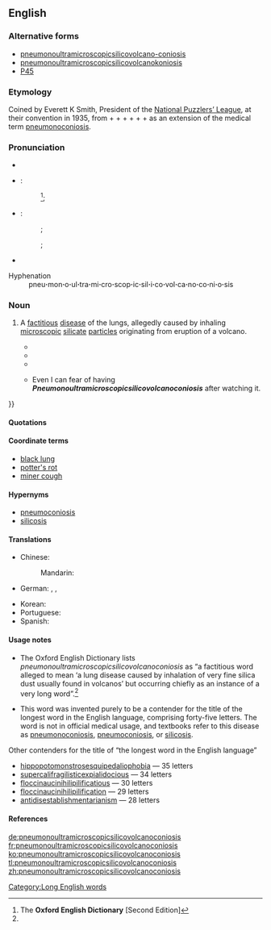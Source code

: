 ==English==
{{rfv}}
===Alternative forms===
* [[pneumonoultramicroscopicsilicovolcano-coniosis]]
* [[pneumonoultramicroscopicsilicovolcanokoniosis]]
* [[P45]]

===Etymology===
Coined by Everett K Smith, President of the [[w:National Puzzlers' League|National Puzzlers’ League]], at their convention in 1935, from {{etyl|grc}} {{term|πνεύμων|tr=pneumōn||lung|lang=grc|sc=polytonic}} + {{etyl|la}} {{term|ultra||beyond|lang=la}} + {{etyl|en|-}} {{term|microscopic|lang=en}} + {{term|silico-|lang=en}} + {{term|volcano|lang=en}} + {{etyl|grc}} {{term|κόνις|tr=konis||dust|lang=grc|sc=polytonic}} + {{etyl|en|-}} {{term|-osis|lang=en}} as an extension of the medical term [[pneumonoconiosis]].

===Pronunciation===
* {{audio|Es-us-ncalif-pneumonoultramicroscopicsilicovolcanoconisis.ogg|Audio (US, Northern California)}}
{{rel-top|Pronunciatory transcriptions and hyphenation}}
* {{a|RP}}:
*: {{IPA|/njuːˌmɒnəʊʌltrəmaɪkrəʊˈskɒpɪkˌsɪlɪkəʊvɒlkeɪnəʊkəʊniˈəʊsɪs/}}<ref name="OED-pronstress&usage">The '''Oxford English Dictionary''' [Second Edition]</ref>;
*: {{SAMPA|/nju:%mQn@UVltr/@maIkr/@U"skQpIk%sIlIk@UvQlkeIn@Uk@Uni"@UsIs/}}
* {{a|US}}:
*: {{enPR|no͞o-män'ō-ŭl-trə-mī-krə-skäpʹĭk-sĭl'ē-kō-väl-kā-nō-kō-nē-ōʹsĭs}};
*: {{IPA|/nuˌmɑːnoʊʌltrəmaɪkroʊˈskɑːpɪkˌsɪlɪkoʊvɑːlkeɪnoʊkoʊniˈoʊsɪs/}};
*: {{SAMPA|/nu%mA:noUVltr@maIkroU"skA:pIk%sIlIkoUvA:lkeInoUkoUni"oUsIs/}}
* {{audio|en-us-pneumonoultramicroscopicsilicovolcanoconiosis.ogg|Audio (US)}}
; Hyphenation
: pneu'''·'''mon'''·'''o'''·'''ul'''·'''tra'''·'''mi'''·'''cro'''·'''scop'''·'''ic'''·'''sil'''·'''i'''·'''co'''·'''vol'''·'''ca'''·'''no'''·'''co'''·'''ni'''·'''o'''·'''sis
{{rel-bottom}}

===Noun===
{{en-noun|pneumonoultramicroscopicsilicovolcanoconioses}}

# {{context|nonce}} A [[factitious]] [[disease]] of the lungs, allegedly caused by inhaling [[microscopic]] [[silicate]] [[particle|particles]] originating from eruption of a volcano.
#* {{quote-journal
     | year = 1980
     | month = March
     | title = Black Lung
     | first = Lorin E.
     | last = Kerr
     | journal = Journal of Public Health Policy
     | volume = 1
     | issue = 1
     | page = 50
     | jstor = 3342357
     | passage = Call it miner's asthma, [[silicosis]], '''pneumonoultramicroscopicsilicovolcanoconiosis''', coal workers' [[pneumoconiosis]], or [[black lung]]—they are all dust diseases with the same symptoms.
}}
#* {{quote-newsgroup
     | date = 1998-08-27
     | title = Lament for a Lung Disease
     | author = Smokey
     | newsgroup = talk.bizarre
     | id = 6s3r8o$brt$1@camel15.mindspring.com
     | url = http://groups.google.com/group/talk.bizarre/browse_thread/thread/3db7020dcb5b531e/cbd79ebd7c266219?q=pneumonoultramicroscopicsilicovolcanoconiosis
     | passage = I say that it must be the silica dust<br />That we breathed through our mouths and our noses<br />That brought '''pneumonoultramicroscopicsilicovolcanoconiosis'''.
}}
#* {{quote-newsgroup
     | date = 2002-12-18T04:19:52
     | group = alt.fan.scarecrow
     | author = Pod
     | title = Pneumonoultramicroscopicsilicovolcanoconiosis
     | id = iHSL9.2091$h43.295898@stones
     | url = http://groups.google.com/group/alt.fan.scarecrow/msg/39876843908f9513
     | passage = It's either '''pneumonoultramicroscopicsilicovolcanoconiosis''', or a bad cough.
}}
#* {{quote-book
     | date = 2011-04-28
     | title = Am I the Person My Mother Warned Me About?: A Four-year College Experience ... Only the Good Parts
     | first = Kurt D.
     | last = Stradtman
     | publisher = Xlibris
     | isbn = 9781462862887
     | lccn = 2011906469
     | page = 90
     | pageurl = http://books.google.com/books?id=06v2Q_rL_dAC&pg=PA90&dq=pneumonoultramicroscopicsilicovolcanoconiosis
     | passage = I still can't watch ''House M.D.'' and not have my mind wonder{{...}} Even I can fear of having '''''Pneumonoultramicroscopicsilicovolcanoconiosis''''' after watching it.
}}

====Quotations====
{{seemoreCites}}

====Coordinate terms====
* [[black lung]]
* [[potter's rot]]
* [[miner cough]]

====Hypernyms====
* [[pneumoconiosis]]
* [[silicosis]]

====Translations====
{{trans-top|disease of the lungs}}
* Chinese:
*: Mandarin: {{t|zh|礦工氣管癌|sc=Hani}}
* German: {{t-|de|Quarzstaublunge|f}}, {{t-|de|Quarzstaublungenkrankheit|f}}, {{t-|de|Silikose|f}}
{{trans-mid}}
* Korean: {{t|ko|진폐증|sc=Kore}}
* Portuguese: {{t+|pt|pneumoultramicroscopicossilicovulcanoconiose|f}}
* Spanish: {{t|es|pneumoultramicroscopicosilicovolcanoconiosis|f}}
{{trans-bottom}}

====Usage notes====
{{rel-top|Usage notes}}
* The Oxford English Dictionary lists ''pneumonoultramicroscopicsilicovolcanoconiosis'' as “a factitious word alleged to mean ‘a lung disease caused by inhalation of very fine silica dust usually found in volcanos’ but occurring chiefly as an instance of a very long word”.<ref name="OED-pronstress&usage"/>

* This word was invented purely to be a contender for the title of the longest word in the English language, comprising forty-five letters. The word is not in official medical usage, and textbooks refer to this disease as [[pneumonoconiosis]], [[pneumoconiosis]], or [[silicosis]].

; Other contenders for the title of “the longest word in the English language”
* [[hippopotomonstrosesquipedaliophobia]] — 35 letters
* [[supercalifragilisticexpialidocious]] — 34 letters
* [[floccinaucinihilipilificatious]] — 30 letters
* [[floccinaucinihilipilification]] — 29 letters
* [[antidisestablishmentarianism]] — 28 letters
{{rel-bottom}}

====References====
<references/>

[[Category:Long English words]]

[[de:pneumonoultramicroscopicsilicovolcanoconiosis]]
[[fr:pneumonoultramicroscopicsilicovolcanoconiosis]]
[[ko:pneumonoultramicroscopicsilicovolcanoconiosis]]
[[tl:pneumonoultramicroscopicsilicovolcanoconiosis]]
[[zh:pneumonoultramicroscopicsilicovolcanoconiosis]]